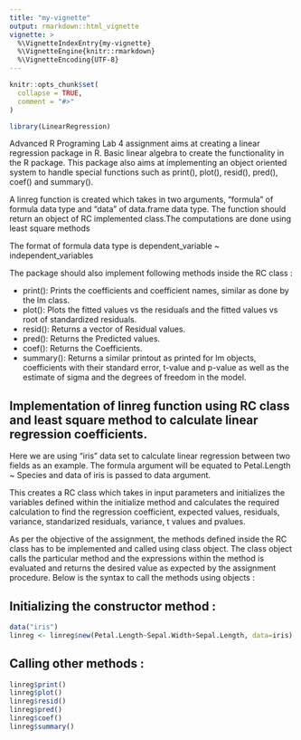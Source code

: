 ```yaml
---
title: "my-vignette"
output: rmarkdown::html_vignette
vignette: >
  %\VignetteIndexEntry{my-vignette}
  %\VignetteEngine{knitr::rmarkdown}
  %\VignetteEncoding{UTF-8}
---
```


```r
knitr::opts_chunk$set(
  collapse = TRUE,
  comment = "#>"
)
```

```r
library(LinearRegression)
```
<p> Advanced R Programing Lab 4 assignment aims at creating a linear regression package in R. Basic linear algebra to create the functionality in the R package.
This package also aims at implementing an object oriented system to handle special functions such as print(), plot(), resid(), pred(), coef() and summary().</p>

<p> A linreg function is created which takes in two arguments, "formula" of formula data type and "data" of data.frame data type. The function should return an object of RC implemented class.The computations are done using least square methods</p>

<p> The format of formula data type is dependent_variable ~ independent_variables </p>

<p> The package should also implement following methods inside the RC class :

* print(): 
    Prints the coefficients and coefficient names, similar as done by the lm class.
* plot(): 
    Plots the fitted values vs the residuals and the fitted values vs root of standardized residuals.
* resid(): 
    Returns a vector of Residual values.
* pred(): 
    Returns the Predicted values.
* coef(): 
    Returns the Coefficients.
* summary(): 
    Returns a similar printout as printed for lm objects, coefficients with their standard error, t-value and p-value as well as the estimate of sigma and the degrees of freedom in the model. </p>
    
## Implementation of linreg function using RC class and least square method to calculate linear regression coefficients.

<p> Here we are using "iris" data set to calculate linear regression between two fields as an example. The formula argument will be equated to Petal.Length ~ Species and data of iris is passed to data argument.</p>

<p> This creates a RC class which takes in input parameters and initializes the variables defined within the initialize method and calculates the required calculation to find the regression coefficient, expected values, residuals, variance, standarized residuals, variance, t values and pvalues. </p>

<p> As per the objective of the assignment, the methods defined inside the RC class has to be implemented and called using class object. The class object calls the particular method and the expressions within the method is evaluated and returns the desired value as expected by the assignment procedure. 
Below is the syntax to call the methods using objects : </p>

## Initializing the constructor method :

```r

data("iris")
linreg <- linreg$new(Petal.Length~Sepal.Width+Sepal.Length, data=iris)

```

## Calling other methods :

```r

linreg$print()
linreg$plot()
linreg$resid()
linreg$pred()
linreg$coef()
linreg$summary()

```